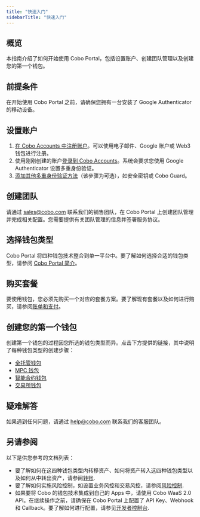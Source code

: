 ```yaml
---
title: "快速入门"
sidebarTitle: "快速入门"
---
```


## 概览

本指南介绍了如何开始使用 Cobo Portal，包括设置账户、创建团队管理以及创建您的第一个钱包。

## 前提条件

在开始使用 Cobo Portal 之前，请确保您拥有一台安装了 Google Authenticator 的移动设备。

## 设置账户

1. [在 Cobo Accounts 中注册账户](/cn/accounts/sign-up)。可以使用电子邮件、Google 账户或 Web3 钱包进行注册。
2. 使用刚刚创建的账户[登录到 Cobo Accounts](/cn/accounts/log-in)。系统会要求您使用 Google Authenticator 设置多重身份验证。
3. [添加其他多重身份验证方法](/cn/accounts/set-up-mfa)（该步骤为可选），如安全密钥或 Cobo Guard。

## 创建团队

请通过 [sales@cobo.com](mailto:sales@cobo.com) 联系我们的销售团队，在 Cobo Portal 上创建团队管理并完成相关配置。您需要提供有关团队管理的信息并签署服务协议。

## 选择钱包类型

Cobo Portal 将四种钱包技术整合到单一平台中。要了解如何选择合适的钱包类型，请参阅 [Cobo Portal 简介](/cn/portal/introduction)。

## 购买套餐

要使用钱包，您必须先购买一个对应的套餐方案。要了解现有套餐以及如何进行购买，请参阅[账单和支付](/cn/portal/bills-and-payments/introduction)。

## 创建您的第一个钱包

创建第一个钱包的过程因您所选的钱包类型而异。点击下方提供的链接，其中说明了每种钱包类型的创建步骤：

- [全托管钱包](/cn/portal/custodial-wallets/set-up)
- [MPC 钱包](/cn/portal/mpc-wallets/ocw/set-up)
- [智能合约钱包](/cn/portal/smart-contract-wallets/create)
- [交易所钱包](/cn/portal/exchange-wallets/set-up)

## 疑难解答

如果遇到任何问题，请通过 [help@cobo.com](mailto:help@cobo.com) 联系我们的客服团队。

## 另请参阅

以下是供您参考的文档列表：

- 要了解如何在这四种钱包类型内转移资产、如何将资产转入这四种钱包类型以及如何从中转出资产，请参阅[转账](/cn/portal/transfers/introduction).
- 要了解如何实施风险控制，如设置业务风控和交易风控，请参阅[风险控制](/cn/portal/risk-controls/introduction).
- 如果要将 Cobo 的钱包技术集成到自己的 Apps 中，请使用 Cobo WaaS 2.0 API。在继续操作之前，请确保在 Cobo Portal 上配置了 API Key、Webhook 和 Callback。要了解如何进行配置，请参见[开发者控制台](/cn/portal/developer-console/introduction).